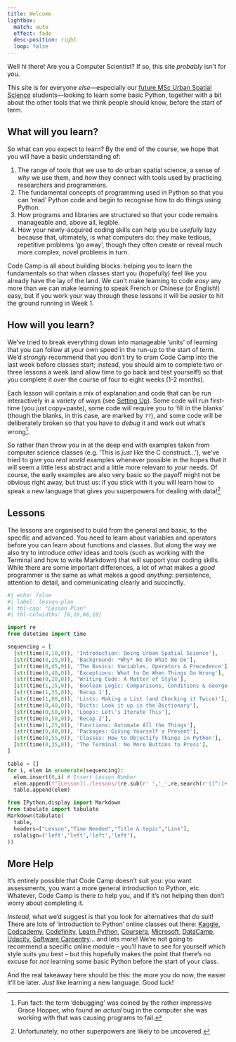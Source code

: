 ```yaml
---
title: Welcome
lightbox:
  match: auto
  effect: fade
  desc-position: right
  loop: false
---
```


Well hi there! Are you a Computer Scientist? If so, this site _probably_ isn't for you.

This site is for everyone _else_---especially our [future MSc Urban Spatial Science](https://www.ucl.ac.uk/bartlett/casa/study/msc-urban-spatial-science) students---looking to learn some basic Python, together with a bit about the other tools that we think people should know, before the start of term.

## What will you learn?

So what can you expect to learn? By the end of the course, we hope that you will have a basic understanding of:

1. The range of tools that we use to _do_ urban spatial science, a sense of _why_ we use them, and _how_ they connect with tools used by practicing researchers and programmers. 
2. The fundamental concepts of programming used in Python so that you can 'read' Python code and begin to recognise how to do things using Python.
3. How programs and libraries are structured so that your code remains manageable and, above all, legible.
4. How your newly-acquired coding skills can help you be _usefully_ lazy because that, ultimately, is what computers do: they make tedious, repetitive problems 'go away', though they often create or reveal much more complex, novel problems in turn.

Code Camp is all about building blocks: helping you to learn the fundamentals so that when classes start you (hopefully) feel like you already have the lay of the land. We can't make learning to code _easy_ any more than we can make learning to speak French or Chinese (or English!) easy, but if you work your way through these lessons it will be _easier_ to hit the ground running in Week 1.

## How will you learn?

We've tried to break everything down into manageable 'units' of learning that you can follow at your own speed in the run-up to the start of term. We'd _strongly_ recommend that you don't try to cram Code Camp into the last week before classes start; instead, you should aim to complete two or three lessons a week (and allow time to go back and test yourself!) so that you complete it over the course of four to eight weeks (1-2 months).

Each lesson will contain a mix of explanation and code that can be run interactively in a variety of ways (see [Setting Up](./setup/index.qmd)). Some code will run first-time (you just copy+paste), some code will require you to 'fill in the blanks' (though the blanks, in this case, are marked by `??`), and some code will be deliberately broken so that you have to _debug_ it and work out what's wrong^[Fun fact: the term 'debugging' was coined by the rather impressive Grace Hopper, who found an _actual_ bug in the computer she was working with that was causing programs to fail.].

So rather than throw you in at the deep end with examples taken from computer science classes (e.g. 'This is _just_ like the C construct...'), we've tried to give you _real world_ examples whenever possible in the hopes that it will seem a little less abstract and a little more relevant to _your_ needs. Of course, the early examples are also very basic so the payoff might not be obvious right away, but trust us: if you stick with it you will learn how to speak a new language that gives you superpowers for dealing with data!^[Unfortunately, no other superpowers are likely to be uncovered.]

## Lessons

The lessons are organised to build from the general and basic, to the specific and advanced. You need to learn about variables and operators before you can learn about functions and classes. But along the way we also try to introduce _other_ ideas and tools (such as working with the Terminal and how to write Markdown) that will support your coding skills. While there are some important differences, a lot of what makes a _good_ programmer is the same as what makes a good _anything_: persistence, attention to detail, and communicating clearly and succinctly.

```python
#| echo: false
#| label: lesson-plan
#| tbl-cap: "Lesson Plan"
#| tbl-colwidths: [8,16,66,10]

import re
from datetime import time

sequencing = [
  [str(time(0,10,0)), 'Introduction: Doing Urban Spatial Science'],
  [str(time(0,25,0)), 'Background: *Why* We Do What We Do'],
  [str(time(0,45,0)), 'The Basics: Variables, Operators & Precedence'],
  [str(time(0,40,0)), 'Exceptions: What to Do When Things Go Wrong'],
  [str(time(0,20,0)), 'Writing Code: A Matter of Style'],
  [str(time(1,15,0)), 'Boolean Logic: Comparisons, Conditions & George Boole'],
  [str(time(1,35,0)), 'Recap 1'],
  [str(time(1,00,0)), 'Lists: Making a List (and Checking it Twice)'],
  [str(time(0,40,0)), 'Dicts: Look it up in the Dictionary'],
  [str(time(0,50,0)), 'Loops: Let\'s Iterate This'],
  [str(time(0,50,0)), 'Recap 2'],
  [str(time(1,25,0)), 'Functions: Automate All the Things'],
  [str(time(0,40,0)), 'Packages: Giving Yourself a Present'],
  [str(time(0,55,0)), 'Classes: How to Objectify Things in Python'],
  [str(time(0,35,0)), 'The Terminal: No More Buttons to Press'],
]

table = []
for i, elem in enumerate(sequencing):
  elem.insert(0,i) # Insert Lesson Number
  elem.append(f"[Lesson](./lessons/{re.sub(r' ','_',re.search(r'([^:]+)',elem[2]).group(1))}.qmd)")
  table.append(elem)

from IPython.display import Markdown
from tabulate import tabulate
Markdown(tabulate(
  table,
  headers=["Lesson","Time Needed","Title & topic","Link"],
  colalign=('left','left','left','left'),
))
```

## More Help

It's entirely possible that Code Camp doesn't suit you: you want assessments, you want a more general introduction to Python, etc. Whatever, Code Camp is there to help you, and if it's not helping then don't worry about completing it.

*Instead*, what we'd suggest is that you look for alternatives that *do* suit! There are lots of 'introduction to Python' online classes out there: [Kaggle](https://www.kaggle.com/learn/intro-to-programming), [Codcademy](https://try.codecademy.com/learn-python-3), [Codefinity](https://codefinity.com/), [Learn Python](https://www.learnpython.org/), [Coursera](https://www.coursera.org/learn/python-programming-intro), [Microsoft](https://learn.microsoft.com/en-us/training/modules/intro-to-python/), [DataCamp](https://www.datacamp.com/courses/intro-to-python-for-data-science), [Udacity](https://www.udacity.com/course/introduction-to-python--ud1110), [Software Carpentry](https://swcarpentry.github.io/python-novice-inflammation/)... and lots more! We're not going to recommend a specific online module -- you'll have to see for yourself which style suits you best -- but this hopefully makes the point that there's no excuse for *not* learning some basic Python before the start of your class. 

And the real takeaway here should be this: the more you do now, the easier it'll be later. *Just* like learning a new language. Good luck!